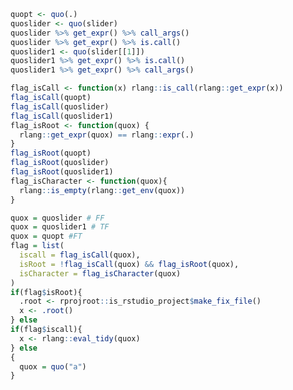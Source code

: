 
```r
quopt <- quo(.)
quoslider <- quo(slider)
quoslider %>% get_expr() %>% call_args()
quoslider %>% get_expr() %>% is.call()
quoslider1 <- quo(slider[[1]])
quoslider1 %>% get_expr() %>% is.call()
quoslider1 %>% get_expr() %>% call_args()

flag_isCall <- function(x) rlang::is_call(rlang::get_expr(x))
flag_isCall(quopt)
flag_isCall(quoslider)
flag_isCall(quoslider1)
flag_isRoot <- function(quox) {
  rlang::get_expr(quox) == rlang::expr(.)
}
flag_isRoot(quopt)
flag_isRoot(quoslider)
flag_isRoot(quoslider1)
flag_isCharacter <- function(quox){
  rlang::is_empty(rlang::get_env(quox))
}

quox = quoslider # FF
quox = quoslider1 # TF
quox = quopt #FT
flag = list(
  iscall = flag_isCall(quox),
  isRoot = !flag_isCall(quox) && flag_isRoot(quox),
  isCharacter = flag_isCharacter(quox)
)
if(flag$isRoot){
  .root <- rprojroot::is_rstudio_project$make_fix_file()
  x <- .root()
} else 
if(flag$iscall){
  x <- rlang::eval_tidy(quox)
} else
{
  quox = quo("a")
}

```
